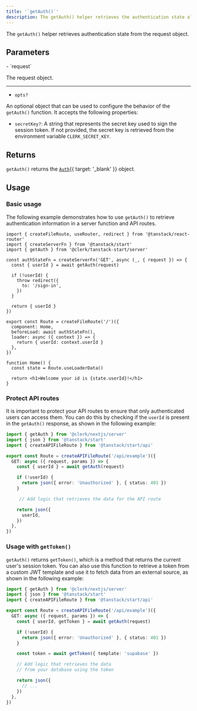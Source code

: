 ```yaml
---
title: '`getAuth()`'
description: The getAuth() helper retrieves the authentication state allowing you to protect your API routes or gather relevant data.
---
```


The `getAuth()` helper retrieves authentication state from the request object.

## Parameters

<Properties>
  - `request`

  The request object.

  ---

  - `opts?`

  An optional object that can be used to configure the behavior of the `getAuth()` function. It accepts the following properties:

  - `secretKey?`: A string that represents the secret key used to sign the session token. If not provided, the secret key is retrieved from the environment variable `CLERK_SECRET_KEY`.
</Properties>

## Returns

`getAuth()` returns the [`Auth`](/docs/references/nextjs/auth-object){{ target: '_blank' }} object.

## Usage

### Basic usage

The following example demonstrates how to use `getAuth()` to retrieve authentication information in a server function and API routes.

```tsx {{ filename: 'app/routes/index.tsx' }}
import { createFileRoute, useRouter, redirect } from '@tanstack/react-router'
import { createServerFn } from '@tanstack/start'
import { getAuth } from '@clerk/tanstack-start/server'

const authStateFn = createServerFn('GET', async (_, { request }) => {
  const { userId } = await getAuth(request)

  if (!userId) {
    throw redirect({
      to: '/sign-in',
    })
  }

  return { userId }
})

export const Route = createFileRoute('/')({
  component: Home,
  beforeLoad: await authStateFn(),
  loader: async ({ context }) => {
    return { userId: context.userId }
  },
})

function Home() {
  const state = Route.useLoaderData()

  return <h1>Welcome your id is {state.userId}!</h1>
}
```

### Protect API routes

It is important to protect your API routes to ensure that only authenticated users can access them. You can do this by checking if the `userId` is present in the `getAuth()` response, as shown in the following example:

```ts {{ filename: 'app/routes/api/example.ts' }}
import { getAuth } from '@clerk/nextjs/server'
import { json } from '@tanstack/start'
import { createAPIFileRoute } from '@tanstack/start/api'

export const Route = createAPIFileRoute('/api/example')({
  GET: async ({ request, params }) => {
    const { userId } = await getAuth(request)

    if (!userId) {
      return json({ error: 'Unauthorized' }, { status: 401 })
    }

     // Add logic that retrieves the data for the API route

    return json({
      userId,
    })
  },
})
```

### Usage with `getToken()`

`getAuth()` returns `getToken()`, which is a method that returns the current user's session token. You can also use this function to retrieve a token from a custom JWT template and use it to fetch data from an external source, as shown in the following example:

```ts {{ filename: 'app/routes/api/example.ts' }}
import { getAuth } from '@clerk/nextjs/server'
import { json } from '@tanstack/start'
import { createAPIFileRoute } from '@tanstack/start/api'

export const Route = createAPIFileRoute('/api/example')({
  GET: async ({ request, params }) => {
    const { userId, getToken } = await getAuth(request)

    if (!userId) {
      return json({ error: 'Unauthorized' }, { status: 401 })
    }

    const token = await getToken({ template: 'supabase' })

    // Add logic that retrieves the data
    // from your database using the token

    return json({
      // ...
    })
  },
})
```
